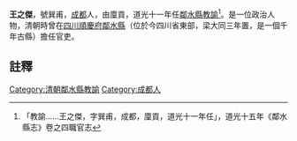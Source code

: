 {{明清人物信息框
| 姓名 =王之傑
| 最高職務 = [[四川|四川]][[鄰水縣|鄰水縣]][[教諭|教諭]]
| 國家 = 大清
| 籍貫 = [[成都|成都]]
| 字號 =字巽甫
| 出生日期 = ？年？月？日
| 逝世日期 = ？年？月？日
| 墓葬 = 
| 配偶 =  
| 親屬 = 曾祖、祖、父，母
| 出身 =廩貢 
| 著作 =  
*
}}
'''王之傑'''{{BD|？年||？年||}}，號巽甫，[[成都|成都]]人，由廩貢，道光十一年任[[鄰水縣|鄰水縣]][[教諭|教諭]]<ref>「教諭……王之傑，字巽甫，成都，廩貢，道光十一年任」，道光十五年《鄰水縣志》卷之四職官志</ref>。是一位政治人物，清朝時曾在[[四川|四川]][[順慶府|順慶府]][[鄰水縣|鄰水縣]]（位於今四川省東部，梁大同三年置，是一個千年古縣）擔任官吏。
==註釋==
{{reflist}}
{{清朝人物小作品}}
[[Category:清朝鄰水縣教諭|Category:清朝鄰水縣教諭]]
[[Category:成都人|Category:成都人]]